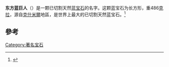 {{Refimprove|time=2016-07-04T04:18:56+00:00}}
{{expand|time=2015-08-08T07:50:49+00:00}}
'''东方蓝巨人'''（{{lang-en|Blue Giant of the Orient}}）是一颗已切割天然[[蓝宝石|蓝宝石]]的名字。这颗蓝宝石为长方形，重486[[克拉|克拉]]，源自[[克什米爾|克什米爾]]地區，是世界上最大的已切割天然蓝宝石。<ref>{{Cite web |url=http://finance.sina.com.cn/tz/20040814/1345949511.shtml |title=世界最大切割蓝宝石“东方蓝巨人” |accessdate=2015-09-08 |archive-date=2016-03-04 |archive-url=https://web.archive.org/web/20160304120417/http://finance.sina.com.cn/tz/20040814/1345949511.shtml |dead-url=no }}</ref>

== 參考 ==
{{reflist}}
{{艺术小作品}}
[[Category:著名宝石|Category:著名宝石]]